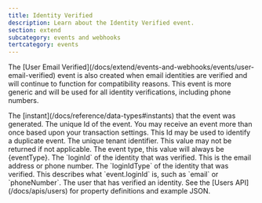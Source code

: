 ```yaml
---
title: Identity Verified
description: Learn about the Identity Verified event.
section: extend
subcategory: events and webhooks
tertcategory: events
---
```



<Event description="This event is generated when a user verifies an identity, which could be an email address or phone number."
       eventType={eventType}
       name="Identity Verified"
       scope="tenant"
       transactional="true"
       version="1.99.9"/>

<Aside>
  The [User Email Verified](/docs/extend/events-and-webhooks/events/user-email-verified) event is also created when email identities are verified and will continue to function for compatibility reasons. This event is more generic and will be used for all identity verifications, including phone numbers.
</Aside>

<EventBody eventType={eventType}
           jsonFile="identity-verified.json">

  <APIField slot="leading-fields" name="event.createInstant" type="Long">
    The [instant](/docs/reference/data-types#instants) that the event was generated.
  </APIField>

  <APIField slot="leading-fields" name="event.id" type="UUID">
    The unique Id of the event. You may receive an event more than once based upon your transaction settings. This Id may be used to identify a duplicate event.
  </APIField>

  <APIField slot="trailing-fields" name="event.tenantId" type="UUID">
    The unique tenant identifier. This value may not be returned if not applicable.
  </APIField>

  <APIField slot="trailing-fields" name="event.type" type="String">
    The event type, this value will always be <InlineField>{eventType}</InlineField>.
  </APIField>

  <APIField slot="trailing-fields" name="event.loginId" type="String">
    The `loginId` of the identity that was verified. This is the email address or phone number.
  </APIField>

  <APIField slot="trailing-fields" name="event.loginIdType" type="String">
    The `loginIdType` of the identity that was verified. This describes what `event.loginId` is, such as `email` or `phoneNumber`.
  </APIField>

  <APIField slot="trailing-fields" name="event.user" type="Object">
    The user that has verified an identity. See the [Users API](/docs/apis/users) for property definitions and example JSON.
  </APIField>

</EventBody>
